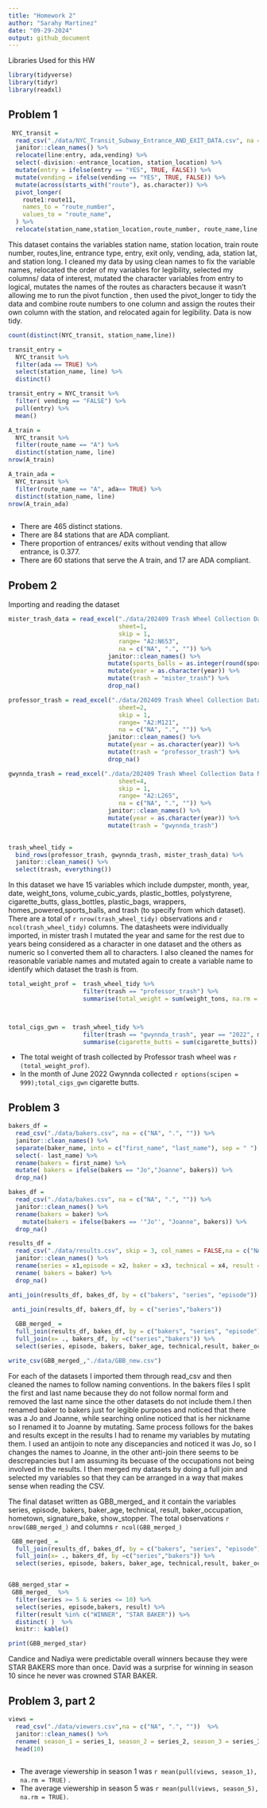 ```yaml
---
title: "Homework 2"
author: "Sarahy Martinez"
date: "09-29-2024"
output: github_document
---
```


Libraries Used for this HW
```r
library(tidyverse)
library(tidyr)
library(readxl)
```

## Problem 1


```r
 NYC_transit =
  read_csv("./data/NYC_Transit_Subway_Entrance_AND_EXIT_DATA.csv", na = c("NA", ".", "")) %>% 
  janitor::clean_names() %>% 
  relocate(line:entry, ada,vending) %>% 
  select(-division:-entrance_location, station_location) %>% 
  mutate(entry = ifelse(entry == "YES", TRUE, FALSE)) %>% 
  mutate(vending = ifelse(vending == "YES", TRUE, FALSE)) %>% 
  mutate(across(starts_with("route"), as.character)) %>% 
  pivot_longer(
    route1:route11,
    names_to = "route_number",
    values_to = "route_name",
  ) %>% 
  relocate(station_name,station_location,route_number, route_name,line,entrance_type, entry, ada,vending)

```

This dataset contains the variables  station name, station location, train route number, routes,line, entrance type, entry, exit only, vending, ada, station lat, and station long. I cleaned my data by using clean names to fix the variable names, relocated the order of my variables for legibility, selected my columns/ data of interest, mutated the character variables from entry to logical, mutates the names of the routes as characters because it wasn't allowing me to run the pivot function , then used the pivot_longer to tidy the data and combine route numbers to one column  and assign the routes their own column with the station, and relocated again for legibility.  Data is now tidy.



```r
count(distinct(NYC_transit, station_name,line))

transit_entry = 
  NYC_transit %>% 
  filter(ada == TRUE) %>% 
  select(station_name, line) %>% 
  distinct()

transit_entry = NYC_transit %>% 
  filter( vending == "FALSE") %>% 
  pull(entry) %>% 
  mean()

A_train =
  NYC_transit %>% 
  filter(route_name == "A") %>% 
  distinct(station_name, line) 
nrow(A_train)

A_train_ada =
  NYC_transit %>% 
  filter(route_name == "A", ada== TRUE) %>% 
  distinct(station_name, line) 
nrow(A_train_ada)
 
```

* There are 465 distinct stations.
* There are 84 stations that are ADA compliant. 
* There proportion of entrances/ exits without vending that allow entrance, is  0.377. 
* There are 60 stations that serve the A train, and 17 are ADA compliant. 


## Probem 2


Importing and reading the dataset

```r

mister_trash_data = read_excel("./data/202409 Trash Wheel Collection Data New.xlsx", 
                               sheet=1,
                               skip = 1,
                               range= "A2:N653",
                               na = c("NA", ".", "")) %>% 
                            janitor::clean_names() %>% 
                            mutate(sports_balls = as.integer(round(sports_balls))) %>% 
                            mutate(year = as.character(year)) %>% 
                            mutate(trash = "mister_trash") %>% 
                            drop_na()


```




```r

professor_trash = read_excel("./data/202409 Trash Wheel Collection Data New.xlsx", 
                               sheet=2,
                               skip = 1,
                               range= "A2:M121",
                               na = c("NA", ".", "")) %>% 
                            janitor::clean_names() %>% 
                            mutate(year = as.character(year)) %>% 
                            mutate(trash = "professor_trash") %>% 
                            drop_na()


```



```r

gwynnda_trash = read_excel("./data/202409 Trash Wheel Collection Data New.xlsx", 
                               sheet=4,
                               skip = 1,
                               range= "A2:L265",
                               na = c("NA", ".", "")) %>% 
                            janitor::clean_names() %>% 
                            mutate(year = as.character(year)) %>% 
                            mutate(trash = "gwynnda_trash") 
                            

```


```r

trash_wheel_tidy = 
  bind_rows(professor_trash, gwynnda_trash, mister_trash_data) %>% 
  janitor::clean_names() %>% 
  select(trash, everything())


```

In this dataset we have 15 variables which include dumpster, month, year, date, weight_tons, volume_cubic_yards, plastic_bottles, polystyrene, cigarette_butts, glass_bottles, plastic_bags, wrappers, homes_powered,sports_balls, and trash (to specify from which dataset). There are a total of `r nrow(trash_wheel_tidy)` observations and `r ncol(trash_wheel_tidy)` columns. The datasheets were individually imported, in mister trash I mutated the year and same for the rest due to years being considered as a character in one dataset and the others as numeric so I converted them all to characters. I also cleaned the names for reasonable variable names and mutated again to create a variable name to identify which dataset the trash is from. 

```r

total_weight_prof =  trash_wheel_tidy %>% 
                     filter(trash == "professor_trash") %>% 
                     summarise(total_weight = sum(weight_tons, na.rm = TRUE))



total_cigs_gwn =  trash_wheel_tidy %>% 
                     filter(trash == "gwynnda_trash", year == "2022", month == "June") %>% 
                     summarise(cigarette_butts = sum(cigarette_butts))

```

* The total weight of trash collected by Professor trash wheel was `r (total_weight_prof)`. 
* In the month of June 2022 Gwynnda collected `r options(scipen = 999);total_cigs_gwn` cigarette butts. 


## Problem 3

```r


bakers_df = 
  read_csv("./data/bakers.csv", na = c("NA", ".", "")) %>% 
  janitor::clean_names() %>% 
  separate(baker_name, into = c("first_name", "last_name"), sep = " ") %>% 
  select(- last_name) %>% 
  rename(bakers = first_name) %>% 
  mutate( bakers = ifelse(bakers == "Jo","Joanne", bakers)) %>% 
  drop_na()

bakes_df = 
  read_csv("./data/bakes.csv", na = c("NA", ".", "")) %>% 
  janitor::clean_names() %>% 
  rename(bakers = baker) %>% 
    mutate(bakers = ifelse(bakers == '"Jo"', "Joanne", bakers)) %>% 
  drop_na()

results_df = 
  read_csv("./data/results.csv", skip = 3, col_names = FALSE,na = c("NA", ".", "")) %>% 
  janitor::clean_names() %>% 
  rename(series = x1,episode = x2, baker = x3, technical = x4, result = x5, ) %>% 
  rename( bakers = baker) %>% 
  drop_na()

anti_join(results_df, bakes_df, by = c("bakers", "series", "episode"))

 anti_join(results_df, bakers_df, by = c("series","bakers"))
 
  GBB_merged_ = 
  full_join(results_df, bakes_df, by = c("bakers", "series", "episode")) %>% 
  full_join(x= ., bakers_df, by =c("series","bakers")) %>% 
  select(series, episode, bakers, baker_age, technical,result, baker_occupation, hometown, signature_bake, show_stopper)

write_csv(GBB_merged_,"./data/GBB_new.csv")

```
For each of the datasets I imported them through read_csv and then cleaned the names to follow naming conventions. In the bakers files I split the first and last name because they do not follow normal form and removed the last name since the other datasets do not include them.I then renamed baker to bakers just for legible purposes and noticed that there was a Jo and Joanne, while searching online noticed that is her nickname so I renamed it to Joanne by mutating. Same process follows for the bakes and results except in the results I had to rename my variables by mutating them. I used an antijoin  to note any discepancies and noticed it was Jo, so I changes the names to Joanne, in the other anti-join there seems to be descrepancies but I am assuming its becuase of the occupations not being involved in the results. I then merged my datasets by doing a full join and selected my variables so that they can be arranged in a way that makes sense when reading the CSV. 

The final dataset written as GBB_merged_ and it contain the variables series, episode, bakers, baker_age, technical, result, baker_occupation, hometown, signature_bake, show_stopper. The total observations `r nrow(GBB_merged_)` and columns `r ncol(GBB_merged_)`

```r

 GBB_merged_ = 
  full_join(results_df, bakes_df, by = c("bakers", "series", "episode")) %>% 
  full_join(x= ., bakers_df, by =c("series","bakers")) %>% 
  select(series, episode, bakers, baker_age, technical,result, baker_occupation, hometown, signature_bake, show_stopper)


GBB_merged_star = 
 GBB_merged_  %>% 
  filter(series >= 5 & series <= 10) %>% 
  select(series, episode,bakers, result) %>% 
  filter(result %in% c("WINNER", "STAR BAKER")) %>% 
  distinct( )  %>% 
  knitr:: kable()

```

```r

print(GBB_merged_star)

```


Candice and Nadiya were predictable overall winners because they were STAR BAKERS more than once. David was a surprise for winning in season 10 since he never was crowned STAR BAKER. 

## Problem 3, part 2 

```r
views = 
  read_csv("./data/viewers.csv",na = c("NA", ".", ""))  %>% 
  janitor::clean_names() %>% 
  rename( season_1 = series_1, season_2 = series_2, season_3 = series_3, season_4 = series_4, season_5 = series_5, season_6 = series_6, season_7 = series_7, season_8 = series_8, season_9 = series_9, season_10 = series_10) %>% 
  head(10)
 


```

* The average viewership in season 1 was `r mean(pull(views, season_1), na.rm = TRUE) ` .
* The average viewership in season 5 was `r mean(pull(views, season_5), na.rm = TRUE)`. 










